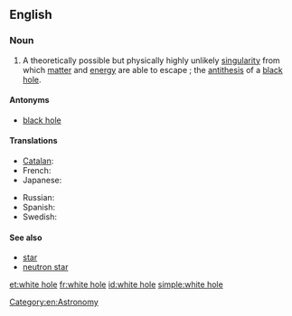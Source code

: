 ==English==
{{wikipedia}}

===Noun===
{{en-noun|sg=[[white]] [[hole]]}}

# {{idiomatic}} A theoretically possible but physically highly unlikely [[singularity]] from which [[matter]] and [[energy]] are able to escape ; the [[antithesis]] of a [[black hole]].

====Antonyms====
* [[black hole]]

====Translations====
{{trans-top|singularity}}
* [[Catalan]]: {{t|ca|forat blanc|m}}
* French: {{t|fr|trou blanc|m}}
* Japanese: {{t-|ja|ホワイトホール|tr=howaito hōru}}
{{trans-mid}}
* Russian: {{t|ru|белая дыра|f}}
* Spanish: {{t|es|agujero blanco|m}}
* Swedish: {{t|sv|vitt hål|n}}
{{trans-bottom}}

====See also====
* [[star]]
* [[neutron star]]

[[Category:en:Astronomy]]

[[et:white hole]]
[[fr:white hole]]
[[id:white hole]]
[[simple:white hole]]